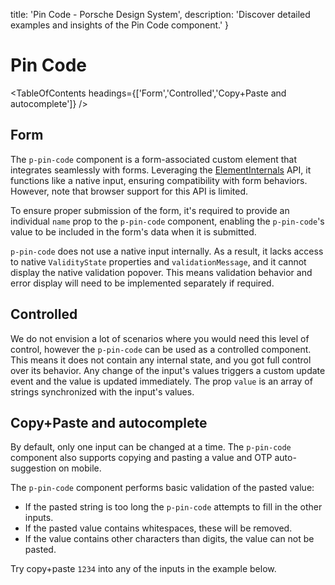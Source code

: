 
  title: 'Pin Code - Porsche Design System',
  description: 'Discover detailed examples and insights of the Pin Code component.'
}

# Pin Code <ComponentStatus tagName="p-pin-code"></ComponentStatus>

<TableOfContents headings={['Form','Controlled','Copy+Paste and autocomplete']} />

## Form

The `p-pin-code` component is a form-associated custom element that integrates seamlessly with forms. Leveraging the
[ElementInternals](https://developer.mozilla.org/en-US/docs/Web/API/ElementInternals) API, it functions like a native
input, ensuring compatibility with form behaviors. However, note that browser support for this API is limited.

To ensure proper submission of the form, it's required to provide an individual `name` prop to the `p-pin-code`
component, enabling the `p-pin-code`'s value to be included in the form's data when it is submitted.

<Notification heading="Attention" heading-tag="h2" state="warning">
  <code>p-pin-code</code> does not use a native input internally. As a result, it lacks access to native <code>ValidityState</code>
  properties and <code>validationMessage</code>, and it cannot display the native validation popover. This means validation behavior
  and error display will need to be implemented separately if required.
</Notification>

<ComponentExample codeSample={pinCodeExample} />

## Controlled

We do not envision a lot of scenarios where you would need this level of control, however the `p-pin-code` can be used
as a controlled component. This means it does not contain any internal state, and you got full control over its
behavior. Any change of the input's values triggers a custom update event and the value is updated immediately. The prop
`value` is an array of strings synchronized with the input's values.

<ComponentExample codeSample={pinCodeExampleControlled} />

## Copy+Paste and autocomplete

By default, only one input can be changed at a time. The `p-pin-code` component also supports copying and pasting a
value and OTP auto-suggestion on mobile.

The `p-pin-code` component performs basic validation of the pasted value:

- If the pasted string is too long the `p-pin-code` attempts to fill in the other inputs.
- If the pasted value contains whitespaces, these will be removed.
- If the value contains other characters than digits, the value can not be pasted.

Try copy+paste `1234` into any of the inputs in the example below.

<ComponentStory story={pinCodeStory} />


